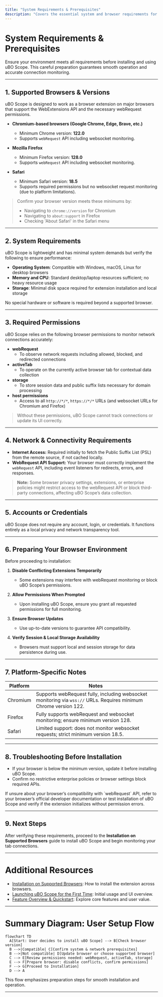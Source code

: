 ```yaml
---
title: "System Requirements & Prerequisites"
description: "Covers the essential system and browser requirements for running uBO Scope effectively, including compatibility with Chromium, Firefox, and Safari, and permissions needed for webRequest monitoring. Prepares users to check their setup before proceeding to installation."
---
```


# System Requirements & Prerequisites

Ensure your environment meets all requirements before installing and using uBO Scope. This careful preparation guarantees smooth operation and accurate connection monitoring.

---

## 1. Supported Browsers & Versions

uBO Scope is designed to work as a browser extension on major browsers that support the WebExtensions API and the necessary webRequest permissions.

- **Chromium-based browsers (Google Chrome, Edge, Brave, etc.)**
  - Minimum Chrome version: **122.0**
  - Supports `webRequest` API including websocket monitoring.

- **Mozilla Firefox**
  - Minimum Firefox version: **128.0**
  - Supports `webRequest` API including websocket monitoring.

- **Safari**
  - Minimum Safari version: **18.5**
  - Supports required permissions but no websocket request monitoring (due to platform limitations).

> Confirm your browser version meets these minimums by:
> - Navigating to `chrome://version` for Chromium
> - Navigating to `about:support` in Firefox
> - Checking 'About Safari' in the Safari menu

---

## 2. System Requirements

uBO Scope is lightweight and has minimal system demands but verify the following to ensure performance:

- **Operating System**: Compatible with Windows, macOS, Linux for desktop browsers
- **Memory and CPU**: Standard desktop/laptop resources sufficient; no heavy resource usage
- **Storage**: Minimal disk space required for extension installation and local storage

No special hardware or software is required beyond a supported browser.

---

## 3. Required Permissions

uBO Scope relies on the following browser permissions to monitor network connections accurately:

- **webRequest** 
  - To observe network requests including allowed, blocked, and redirected connections
- **activeTab** 
  - To operate on the currently active browser tab for contextual data collection
- **storage** 
  - To store session data and public suffix lists necessary for domain processing
- **host permissions**
  - Access to all `http://*/*`, `https://*/*` URLs (and websocket URLs for Chromium and Firefox)

> Without these permissions, uBO Scope cannot track connections or update its UI correctly.

---

## 4. Network & Connectivity Requirements

- **Internet Access:** Required initially to fetch the Public Suffix List (PSL) from the remote source, if not cached locally.
- **WebRequest API Support:** Your browser must correctly implement the `webRequest` API, including event listeners for redirects, errors, and responses.

> **Note:** Some browser privacy settings, extensions, or enterprise policies might restrict access to the webRequest API or block third-party connections, affecting uBO Scope’s data collection.

---

## 5. Accounts or Credentials

uBO Scope does not require any account, login, or credentials. It functions entirely as a local privacy and network transparency tool.

---

## 6. Preparing Your Browser Environment

Before proceeding to installation:

1. **Disable Conflicting Extensions Temporarily**
   - Some extensions may interfere with webRequest monitoring or block uBO Scope’s permissions.

2. **Allow Permissions When Prompted**
   - Upon installing uBO Scope, ensure you grant all requested permissions for full monitoring.

3. **Ensure Browser Updates**
   - Use up-to-date versions to guarantee API compatibility.

4. **Verify Session & Local Storage Availability**
   - Browsers must support local and session storage for data persistence during use.

---

## 7. Platform-Specific Notes

| Platform | Notes |
|----------|--------|
| Chromium | Supports webRequest fully, including websocket monitoring via `wss://` URLs. Requires minimum Chrome version 122. |
| Firefox  | Fully supports webRequest and websocket monitoring; ensure minimum version 128. |
| Safari   | Limited support: does not monitor websocket requests; strict minimum version 18.5. |

---

## 8. Troubleshooting Before Installation

- If your browser is below the minimum version, update it before installing uBO Scope.
- Confirm no restrictive enterprise policies or browser settings block required APIs.

<Tip>
If unsure about your browser’s compatibility with `webRequest` API, refer to your browser’s official developer documentation or test installation of uBO Scope and verify if the extension initializes without permission errors.
</Tip>

---

## 9. Next Steps

After verifying these requirements, proceed to the **Installation on Supported Browsers** guide to install uBO Scope and begin monitoring your tab connections.

---

# Additional Resources

- [Installation on Supported Browsers](/getting-started/onboarding/install-browsers): How to install the extension across browsers.
- [Launching uBO Scope for the First Time](/getting-started/onboarding/first-launch): Initial usage and UI overview.
- [Feature Overview & Quickstart](/overview/architecture-core-concepts/feature-overview): Explore core features and user value.

---

# Summary Diagram: User Setup Flow

```mermaid
flowchart TD
  A[Start: User decides to install uBO Scope] --> B[Check browser version]
  B -->|Compatible| C[Confirm system & network prerequisites]
  B -->|Not compatible| D[Update browser or choose supported browser]
  C --> E[Review permissions needed: webRequest, activeTab, storage]
  E --> F[Prepare browser: disable conflicts, confirm permissions]
  F --> G[Proceed to Installation]
  D --> A
```

This flow emphasizes preparation steps for smooth installation and operation.

---